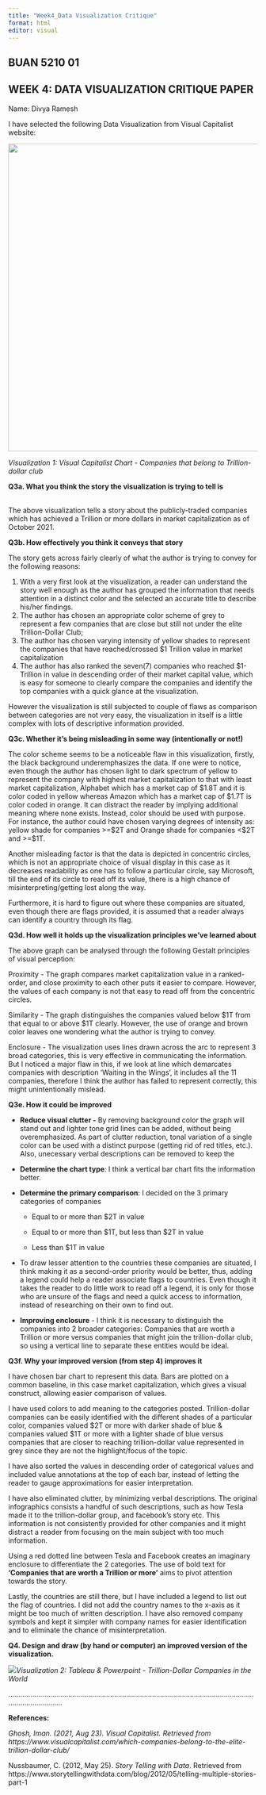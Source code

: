 ```yaml
---
title: "Week4_Data Visualization Critique"
format: html
editor: visual
---
```


## BUAN 5210 01 

## WEEK 4: DATA VISUALIZATION CRITIQUE PAPER

Name: Divya Ramesh

I have selected the following Data Visualization from Visual Capitalist website:

![](images/Screen%20Shot%202022-10-14%20at%2010.28.47%20AM.png){width="621"}

*Visualization 1: Visual Capitalist Chart - Companies that belong to Trillion-dollar club*

**Q3a. What you think the story the visualization is trying to tell is**

\
The above visualization tells a story about the publicly-traded companies which has achieved a Trillion or more dollars in market capitalization as of October 2021.

**Q3b. How effectively you think it conveys that story**

The story gets across fairly clearly of what the author is trying to convey for the following reasons:

1.  With a very first look at the visualization, a reader can understand the story well enough as the author has grouped the information that needs attention in a distinct color and the selected an accurate title to describe his/her findings.
2.  The author has chosen an appropriate color scheme of grey to represent a few companies that are close but still not under the elite Trillion-Dollar Club;
3.  The author has chosen varying intensity of yellow shades to represent the companies that have reached/crossed \$1 Trillion value in market capitalization
4.  The author has also ranked the seven(7) companies who reached \$1-Trillion in value in descending order of their market capital value, which is easy for someone to clearly compare the companies and identify the top companies with a quick glance at the visualization.

However the visualization is still subjected to couple of flaws as comparison between categories are not very easy, the visualization in itself is a little complex with lots of descriptive information provided.

**Q3c. Whether it's being misleading in some way (intentionally or not!)**

The color scheme seems to be a noticeable flaw in this visualization, firstly, the black background underemphasizes the data. If one were to notice, even though the author has chosen light to dark spectrum of yellow to represent the company with highest market capitalization to that with least market capitalization, Alphabet which has a market cap of \$1.8T and it is color coded in yellow whereas Amazon which has a market cap of \$1.7T is color coded in orange. It can distract the reader by implying additional meaning where none exists. Instead, color should be used with purpose. For instance, the author could have chosen varying degrees of intensity as: yellow shade for companies \>=\$2T and Orange shade for companies \<\$2T and \>=\$1T.

Another misleading factor is that the data is depicted in concentric circles, which is not an appropriate choice of visual display in this case as it decreases readability as one has to follow a particular circle, say Microsoft, till the end of its circle to read off its value, there is a high chance of misinterpreting/getting lost along the way.

Furthermore, it is hard to figure out where these companies are situated, even though there are flags provided, it is assumed that a reader always can identify a country through its flag.

**Q3d. How well it holds up the visualization principles we've learned about**

The above graph can be analysed through the following Gestalt principles of visual perception:

Proximity - The graph compares market capitalization value in a ranked-order, and close proximity to each other puts it easier to compare. However, the values of each company is not that easy to read off from the concentric circles.

Similarity - The graph distinguishes the companies valued below \$1T from that equal to or above \$1T clearly. However, the use of orange and brown color leaves one wondering what the author is trying to convey.

Enclosure - The visualization uses lines drawn across the arc to represent 3 broad categories, this is very effective in communicating the information. But I noticed a major flaw in this, if we look at line which demarcates companies with description 'Waiting in the Wings', it includes all the 11 companies, therefore I think the author has failed to represent correctly, this might unintentionally mislead.

**Q3e. How it could be improved**

-   **Reduce visual clutter -** By removing background color the graph will stand out and lighter tone grid lines can be added, without being overemphasized. As part of clutter reduction, tonal variation of a single color can be used with a distinct purpose (getting rid of red titles, etc.). Also, unecessary verbal descriptions can be removed to keep the

-   **Determine the chart type**: I think a vertical bar chart fits the information better.

-   **Determine the primary comparison**: I decided on the 3 primary categories of companies

    -   Equal to or more than \$2T in value

    -   Equal to or more than \$1T, but less than \$2T in value

    -   Less than \$1T in value

-   To draw lesser attention to the countries these companies are situated, I think making it as a second-order priority would be better, thus, adding a legend could help a reader associate flags to countries. Even though it takes the reader to do little work to read off a legend, it is only for those who are unsure of the flags and need a quick access to information, instead of researching on their own to find out.

-   **Improving enclosure** - I think it is necessary to distinguish the companies into 2 broader categories: Companies that are worth a Trillion or more versus companies that might join the trillion-dollar club, so using a vertical line to separate these entities would be ideal.

**Q3f. Why your improved version (from step 4) improves it**

I have chosen bar chart to represent this data. Bars are plotted on a common baseline, in this case market capitalization, which gives a visual construct, allowing easier comparison of values.

I have used colors to add meaning to the categories posted. Trillion-dollar companies can be easily identified with the different shades of a particular color, companies valued \$2T or more with darker shade of blue & companies valued \$1T or more with a lighter shade of blue versus companies that are closer to reaching trillion-dollar value represented in grey since they are not the highlight/focus of the topic.

I have also sorted the values in descending order of categorical values and included value annotations at the top of each bar, instead of letting the reader to gauge approximations for easier interpretation.

I have also eliminated clutter, by minimizing verbal descriptions. The original infographics consists a handful of such descriptions, such as how Tesla made it to the trillion-dollar group, and facebook's story etc. This information is not consistently provided for other companies and it might distract a reader from focusing on the main subject with too much information.

Using a red dotted line between Tesla and Facebook creates an imaginary enclosure to differentiate the 2 categories. The use of bold text for **'Companies that are worth a Trillion or more'** aims to pivot attention towards the story.

Lastly, the countries are still there, but I have included a legend to list out the flag of countries. I did not add the country names to the x-axis as it might be too much of written description. I have also removed company symbols and kept it simpler with company names for easier identification and to eliminate the chance of misinterpretation.

**Q4. Design and draw (by hand or computer) an improved version of the visualization.**

![](images/Screen%20Shot%202022-10-16%20at%2010.30.16%20AM.png)*Visualization 2: Tableau & Powerpoint - Trillion-Dollar Companies in the World*

......................................................................................................................................................

**References:**

*Ghosh, Iman. (2021, Aug 23). Visual Capitalist. Retrieved from https://www.visualcapitalist.com/which-companies-belong-to-the-elite-trillion-dollar-club/*

Nussbaumer, C. (2012, May 25). *Story Telling with Data*. Retrieved from https://www.storytellingwithdata.com/blog/2012/05/telling-multiple-stories-part-1
